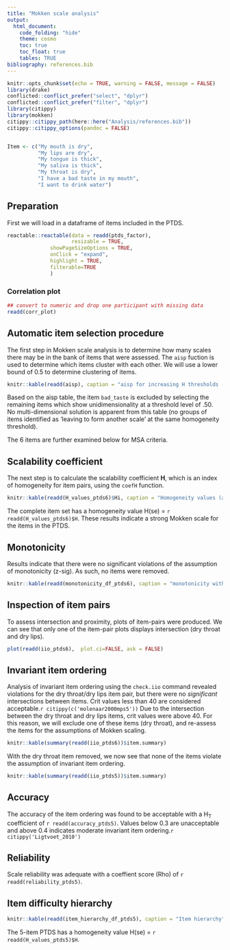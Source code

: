 ```yaml
---
title: "Mokken scale analysis"
output: 
  html_document:
    code_folding: "hide"
    theme: cosmo
    toc: true
    toc_float: true
    tables: TRUE
bibliography: references.bib
---
```


```r
knitr::opts_chunk$set(echo = TRUE, warning = FALSE, message = FALSE)
library(drake)
conflicted::conflict_prefer("select", "dplyr")
conflicted::conflict_prefer("filter", "dplyr")
library(citippy)
library(mokken)
citippy::citippy_path(here::here("Analysis/references.bib"))
citippy::citippy_options(pandoc = FALSE)


Item <- c("My mouth is dry",
          "My lips are dry",
          "My tongue is thick",
          "My saliva is thick",
          "My throat is dry",
          "I have a bad taste in my mouth",
          "I want to drink water")
```



## Preparation 

First we will load in a dataframe of items included in the PTDS.

```r
reactable::reactable(data = readd(ptds_factor),
                     resizable = TRUE, 
              showPageSizeOptions = TRUE, 
              onClick = "expand", 
              highlight = TRUE,
              filterable=TRUE
              )
```

### Correlation plot

```r
## convert to numeric and drop one participant with missing data
readd(corr_plot)
```


## Automatic item selection procedure

The first step in Mokken scale analysis is to determine how many scales there may be in the bank of items that were assessed.  The `aisp` fuction is used to determine which items cluster with each other. We will use a lower bound of 0.5 to determine clustering of items.

```r
knitr::kable(readd(aisp), caption = "aisp for increasing H thresholds (*c*)")
```

Based on the aisp table, the item `bad_taste` is excluded by selecting the remaining items which show unidimensionality at a threshold level of .50. No multi-dimensional solution is apparent from this table (no groups of items identified as ‘leaving to form another scale’ at the same homogeneity threshold).

The 6 items are further examined below for MSA criteria.


## Scalability coefficient

The next step is to calculate the scalability coefficient **H**, which is an index of homogeneity for item pairs, using the `coefH` function.

```r
knitr::kable(readd(H_values_ptds6)$Hi, caption = "Homogeneity values (and standard errors) for items")
```


The complete item set has a homogeneity value H(se) = `r readd(H_values_ptds6)$H`. These results indicate a strong Mokken scale for the items in the PTDS.


## Monotonicity

Results indicate that there were no significant violations of the assumption of monotonicity (z-sig). As such, no items were removed.

```r
knitr::kable(readd(monotonicity_df_ptds6), caption = "monotonicity with default minsize")
```

## Inspection of item pairs

To assess intersection and proximity, plots of item-pairs were produced. We can see that only one of the item-pair plots displays intersection (dry throat and dry lips). 

```r
plot(readd(iio_ptds6),  plot.ci=FALSE, ask = FALSE)
```


## Invariant item ordering

Analysis of invariant item ordering using the `check.iio` command revealed violations for the dry throat/dry lips item pair, but there were no *significant* intersections between items. Crit values less than 40 are considered acceptable.`r citippy(c('molenaar2000mps5'))` Due to the intersection between the dry throat and dry lips items, crit values were above 40. For this reason, we will exclude one of these items (dry throat), and re-assess the items for the assumptions of Mokken scaling.

```r
knitr::kable(summary(readd(iio_ptds6))$item.summary)
```

With the dry throat item removed, we now see that none of the items violate the assumption of invariant item ordering.


```r
knitr::kable(summary(readd(iio_ptds5))$item.summary)
```

## Accuracy

The accuracy of the item ordering was found to be acceptable with a H~T~ coefficient of `r readd(accuracy_ptds5)`. Values below 0.3 are unacceptable and above 0.4 indicates moderate invariant item ordering.`r citippy('Ligtvoet_2010')` 

## Reliability

Scale reliability was adequate with a coeffient score (Rho) of `r readd(reliability_ptds5)`.

## Item difficulty hierarchy

```r
knitr::kable(readd(item_hierarchy_df_ptds5), caption = "Item hierarchy")
```

The 5-item PTDS has a homogeneity value H(se) = `r readd(H_values_ptds5)$H`.


